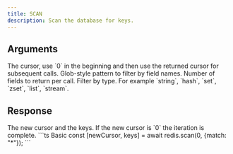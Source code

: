 ```yaml
---
title: SCAN
description: Scan the database for keys.
---
```


## Arguments
<ParamField body="cursor" type="number">
  The cursor, use `0` in the beginning and then use the returned cursor for subsequent calls.
</ParamField>

<ParamField body="options" type="Object">
  <ParamField body="match" type="string">
    Glob-style pattern to filter by field names.
  </ParamField>
  <ParamField body="count" type="number">
    Number of fields to return per call.
  </ParamField>
  <ParamField body="type" type="string">
    Filter by type.
    For example `string`, `hash`, `set`, `zset`, `list`, `stream`.
  </ParamField>
</ParamField>

## Response

<ResponseField type="[number, string[]]" required>
  The new cursor and the keys.
  If the new cursor is `0` the iteration is complete.
</ResponseField>

<RequestExample>
```ts Basic
const [newCursor, keys] = await redis.scan(0, {match: "*"});
```
</RequestExample>
